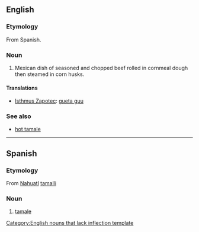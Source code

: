 {{wikipedia|tamale}}
==English==

===Etymology===
From Spanish.

===Noun===
{{infl|en|noun}}[[Category:English nouns that lack inflection template]]

# Mexican dish of seasoned and chopped beef rolled in cornmeal dough then steamed in corn husks.

====Translations====
* [[Isthmus Zapotec]]: [[gueta guu]]

===See also===
* [[hot tamale]]

----

==Spanish==

===Etymology===
From [[Nahuatl]] [[tamalli]]

===Noun===
{{infl|es|noun}}

# [[#English|tamale]]